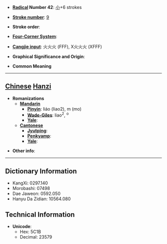 * '''[[Wiktionary:Chinese radical index| Radical]] Number 42''': [[Wiktionary:Chinese radical index 小|小]]+6 strokes

* '''[[Wiktionary:Chinese total strokes index|Stroke number]]''': [[Wiktionary:Chinese total strokes index 9|9]]

* '''Stroke order''': 

* '''[[Wiktionary:Chinese four corner index|Four-Corner System]]''': 

* '''[[Wiktionary:Chinese Cangjie index|Cangjie input]]''': 火火火 (FFF), X火火火 (XFFF)

* '''Graphical Significance and Origin''': 

* '''Common Meaning'''

----

== [[Chinese]] [[Hanzi]] ==

* '''Romanizations'''
** '''[[Mandarin]]'''
*** '''[[Pinyin]]''': liáo (liao2), m (mo)
*** '''[[Wade-Giles]]''': liao<sup>2</sup>, <sup>o</sup>
*** '''[[Yale]]''': 
** '''[[Cantonese]]'''
*** '''[[Jyutping]]''':
*** '''[[Penkyamp]]''': 
*** '''[[Yale]]''': 

* '''Other info''': 

----

== Dictionary Information ==

* KangXi: 0297.140
* Morobashi: 07498
* Dae Jaweon: 0592.050
* Hanyu Da Zidian: 10564.080

== Technical Information ==

* '''Unicode''':
** Hex: 5C1B
** Decimal: 23579